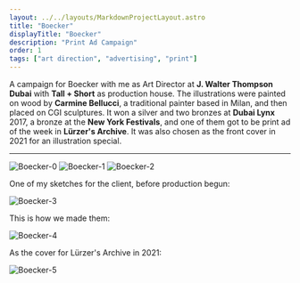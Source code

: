 ```yaml
---
layout: ../../layouts/MarkdownProjectLayout.astro
title: "Boecker"
displayTitle: "Boecker"
description: "Print Ad Campaign"
order: 1
tags: ["art direction", "advertising", "print"]
---
```


A campaign for Boecker with me as Art Director at **J. Walter Thompson Dubai**
with **Tall + Short** as production house.
The illustrations were painted on wood by **Carmine Bellucci**,
a traditional painter based in Milan,
and then placed on CGI sculptures.
It won a silver and two bronzes at **Dubai Lynx** 2017,
a bronze at the **New York Festivals**,
and one of them got to be print ad of the week in **Lürzer's Archive**.
It was also chosen as the front cover in 2021 for an illustration special.

---


<section>
  <Image src="/assets/projects/Boecker/Boecker-0.jpg" alt="Boecker-0" />
  <Image src="/assets/projects/Boecker/Boecker-1.jpg" alt="Boecker-1" />
  <Image src="/assets/projects/Boecker/Boecker-2.jpg" alt="Boecker-2" />
</section>
<section>
  <p>One of my sketches for the client, before production begun:</p>
  <Image src="/assets/projects/Boecker/Boecker-3.jpg" alt="Boecker-3" />
</section>
<section>
  <p>This is how we made them:</p>
  <Image src="/assets/projects/Boecker/Boecker-4.jpg" alt="Boecker-4" />
</section>
<section>
  <p>As the cover for Lürzer's Archive in 2021:</p>
  <Image src="/assets/projects/Boecker/Boecker-5.jpg" alt="Boecker-5" />
</section>
